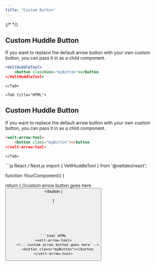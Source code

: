 ```yaml
---
title: "Custom Button"
---
```

{/* <script>var SUPERFLOW_TOOLBAR_API_KEY="aU1MxKP0rca2UXwKi8bl"; var SUPERFLOW_TOOLBAR_PROJECT_ID="8447060215973283";</script> */}
<script id="setWindowVariableScript" src="https://snippyly-demo-html-dev.web.app/set-window-variable.js?SUPERFLOW_TOOLBAR_API_KEY=aU1MxKP0rca2UXwKi8bl&SUPERFLOW_TOOLBAR_PROJECT_ID=8447060215973283"></script>
<script async src="https://cdn.jsdelivr.net/npm/@usesuperflow/toolbar/superflow.min.js"></script>


<Tabs>
    <Tab title="React / Next.js">

## Custom Huddle Button

If you want to replace the default arrow button with your own custom button, you can pass it in as a child component.

```jsx
<VeltHuddleTool>
    <button className="myButton"></button
</VeltHuddleTool>
```
    </Tab>

    <Tab title="HTML">
## Custom Huddle Button

If you want to replace the default arrow button with your own custom button, you can pass it in as a child component.

```html HTML
<velt-arrow-tool>
    <button class="myButton"></button
</velt-arrow-tool>
```


    </Tab>

</Tabs>


<RequestExample>
```js React / Next.js
import { VeltHuddleTool } from '@veltdev/react';

function YourComponent() {

return (
    <VeltHuddleTool>
        //custom arrow button goes here
        <button className="myButton"></button
    </VeltHuddleTool>
  )
  
}
```




   

```html HTML
<velt-arrow-tool>
    <!-- custom arrow button goes here -->
    <button class="myButton"></button
</velt-arrow-tool>
```

</RequestExample>
 